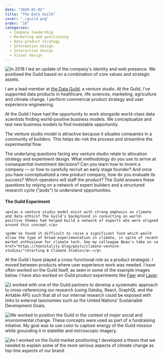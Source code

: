 ```yaml
---
date: "2020-01-02"
title: "The Data Guild"
cover: "./guild.png"
order: "10"
categories:
  - Company leadership
  - Marketing and positioning
  - Data product strategy
  - Information design
  - Interaction design
  - Visual design
---
```


![In 2018 I led an update of the company's identity and web presence. We positioed the Guild based on a combination of core values and strategic assets.](guild.png)

I am a lead member at [the Data Guild](https://thedataguild.com), a venture studio. At the Guild, I've supported data products in healthcare, life sciences, marketing, agriculture and climate change. I perform commercial product strategy and user experience engineering. 

At the Guild I have had the opportunity to work alongside world-class data scientists finding world-positive business models. We conceptualize and test new business models to find investable opportunity. 

The venture studio model is attractive because it situates companies in a community of builders. This helps de-risk the process and streamline the experimental flow.

The underlying questions facing any venture studio relate to allocation strategy and experiment design. What methodology do you use to arrive at consequential investment decisions? Can you learn how to invent a company — or how to carefully recruit an early stage founder? And once you have conceptualized a new product company, how do you evaluate its success? Which operators will staff the product? The Guild answers these questions by relying on a network of expert builders and a structured research cycle ("pods") to understand opportunities.

<aside>
  <div class="content">
    <h4>The Guild Experiment</h4>
    
    <p>Can a venture studio model exist with strong emphasis on climate and data ethics? The Guild's background in consulting on world-positive themes had helped build a network of experts who were aligned around this concept.</p> 
    
    <p>We've found it difficult to raise a significant fund which would allow the type of broad experimentation in climate, in spite of recent market enthusiasm for climate tech. See my colleague Beau's take on <a href="https://teetotality.blog/posts/climate-venture-studios/">Starting A Climate Studio</a>.</p>
  </div>
</aside>

At the Guild I have played a cross-functional role as a product strategist. I moved between products where user experience work was needed. I have often worked on the Guild itself, as seen in some of the example images below. I have also worked on Guild product experiments like [Faer](/faer) and [Layer](/layer).

![I worked with one of the Guild partners to develop a systematic approach to cross-referencing our research (using Gatsby, React, GraphQL and the Airtable API) such that all of our internal research could be exposed with links to external taxonomies such as the United Nations’ Sustainable Development Goals.](guild3.png)

![We worked to position the Guild in the context of major social and environmental change. These concepts were used as part of a fundraising intiative. My goal was to use color to capture energy of the Guild mission while grounding it in statellite and microscopic imagery.](guild2.png)

![As I worked on the Guild market positioning I developed a thesis that we needed to explain some of the more serious aspects of climate change as top-line aspects of our brand.](guild5.png)

